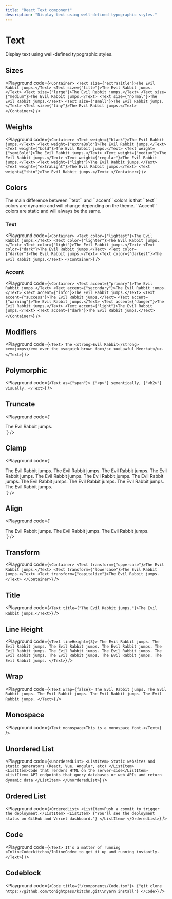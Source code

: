 ```yaml
---
title: "React Text component"
description: "Display text using well-defined typographic styles."
---
```



# Text

Display text using well-defined typographic styles.

## Sizes

<Playground
  code={`
<Container>
  <Text size={"extraTitle"}>The Evil Rabbit jumps.</Text>
  <Text size={"title"}>The Evil Rabbit jumps.</Text>
  <Text size={"large"}>The Evil Rabbit jumps.</Text>
  <Text size={"medium"}>The Evil Rabbit jumps.</Text>
  <Text size={"normal"}>The Evil Rabbit jumps.</Text>
  <Text size={"small"}>The Evil Rabbit jumps.</Text>
  <Text size={"tiny"}>The Evil Rabbit jumps.</Text>
</Container>
`}
/>

## Weights

<Playground
  code={`
<Container>
  <Text weight={"black"}>The Evil Rabbit jumps.</Text>
  <Text weight={"extraBold"}>The Evil Rabbit jumps.</Text>
  <Text weight={"bold"}>The Evil Rabbit jumps.</Text>
  <Text weight={"semiBold"}>The Evil Rabbit jumps.</Text>
  <Text weight={"medium"}>The Evil Rabbit jumps.</Text>
  <Text weight={"regular"}>The Evil Rabbit jumps.</Text>
  <Text weight={"light"}>The Evil Rabbit jumps.</Text>
  <Text weight={"extraLight"}>The Evil Rabbit jumps.</Text>
  <Text weight={"thin"}>The Evil Rabbit jumps.</Text>
</Container>
`}
/>

## Colors

<Callout>
  The main difference between ``text`` and ``accent`` colors is that ``text``
  colors are dynamic and will change depending on the theme. ``Accent`` colors
  are static and will always be the same.
</Callout>

### Text

<Playground
  code={`
<Container>
  <Text color={"lightest"}>The Evil Rabbit jumps.</Text>
  <Text color={"lighter"}>The Evil Rabbit jumps.</Text>
  <Text color={"light"}>The Evil Rabbit jumps.</Text>
  <Text color={"dark"}>The Evil Rabbit jumps.</Text>
  <Text color={"darker"}>The Evil Rabbit jumps.</Text>
  <Text color={"darkest"}>The Evil Rabbit jumps.</Text>
</Container>
`}
/>

### Accent

<Playground
  code={`
<Container>
  <Text accent={"primary"}>The Evil Rabbit jumps.</Text>
  <Text accent={"secondary"}>The Evil Rabbit jumps.</Text>
  <Text accent={"info"}>The Evil Rabbit jumps.</Text>
  <Text accent={"success"}>The Evil Rabbit jumps.</Text>
  <Text accent={"warning"}>The Evil Rabbit jumps.</Text>
  <Text accent={"danger"}>The Evil Rabbit jumps.</Text>
  <Text accent={"light"}>The Evil Rabbit jumps.</Text>
  <Text accent={"dark"}>The Evil Rabbit jumps.</Text>
</Container>
`}
/>

## Modifiers

<Playground
  code={`
<Text>
  The <strong>Evil Rabbit</strong> <em>jumps</em>
  over the <s>quick brown fox</s> <u>Lawful Meerkat</u>.
</Text>
`}
/>

## Polymorphic

<Playground
  code={`
<Text as={"span"}>
  {"<p>"} semantically, {"<h2>"} visually.
</Text>
`}
/>

## Truncate

<Playground
  code={`
<div style={{ maxWidth: 100 }}>
  <Text truncate>The Evil Rabbit jumps.</Text>
</div>
`}
/>

## Clamp

<Playground
  code={`
<div style={{ maxHeight: 100 }}>
  <Text truncate={2}>
    The Evil Rabbit jumps. The Evil Rabbit jumps. The Evil Rabbit jumps.
    The Evil Rabbit jumps. The Evil Rabbit jumps. The Evil Rabbit jumps.
    The Evil Rabbit jumps. The Evil Rabbit jumps. The Evil Rabbit jumps.
    The Evil Rabbit jumps. The Evil Rabbit jumps.
  </Text>
</div>
`}
/>

## Align

<Playground
  code={`
<div>
  <Text align={"center"}>The Evil Rabbit jumps.</Text>
  <Text align={"left"}>The Evil Rabbit jumps.</Text>
  <Text align={"right"}>The Evil Rabbit jumps.</Text>
</div>
`}
/>

## Transform

<Playground
  code={`
<Container>
  <Text transform={"uppercase"}>The Evil Rabbit jumps.</Text>
  <Text transform={"lowercase"}>The Evil Rabbit jumps.</Text>
  <Text transform={"capitalize"}>The Evil Rabbit jumps.</Text>
</Container>
`}
/>

## Title

<Playground
  code={`
<Text title={"The Evil Rabbit jumps."}>The Evil Rabbit jumps.</Text>
`}
/>

## Line Height

<Playground
  code={`
<Text lineHeight={3}>
  The Evil Rabbit jumps. The Evil Rabbit jumps. The Evil Rabbit jumps.
  The Evil Rabbit jumps. The Evil Rabbit jumps. The Evil Rabbit jumps.
  The Evil Rabbit jumps. The Evil Rabbit jumps. The Evil Rabbit jumps.
  The Evil Rabbit jumps. The Evil Rabbit jumps.
</Text>
`}
/>

## Wrap

<Playground
  code={`
<Text wrap={false}>
  The Evil Rabbit jumps. The Evil Rabbit jumps. The Evil Rabbit jumps.
  The Evil Rabbit jumps. The Evil Rabbit jumps.
</Text>
`}
/>

## Monospace

<Playground
  code={`
<Text monospace>This is a monospace font.</Text>
`}
/>

## Unordered List

<Playground
  code={`
<UnorderedList>
  <ListItem>
    Static websites and static generators (React, Vue, Angular, etc)
  </ListItem>
  <ListItem>Code that renders HTML on the server-side</ListItem>
  <ListItem>
    API endpoints that query databases or web APIs and return dynamic
    data
  </ListItem>
</UnorderedList>
`}
/>

## Ordered List

<Playground
  code={`
<OrderedList>
  <ListItem>Push a commit to trigger the deployment.</ListItem>
  <ListItem>
    {"You'll see the deployment status on GitHub and Vercel dashboard."}
  </ListItem>
</OrderedList>
`}
/>

## Code

<Playground
  code={`
<Text>
  It’s a matter of running <InlineCode>kitchn</InlineCode> to get it up
  and running instantly.
</Text>
`}
/>

## Codeblock

<Playground
  code={`
<Code title={"/components/Code.tsx"}>
  {"git clone https://github.com/tonightpass/kitchn.git\\nyarn install"}
</Code>
`}
/>
